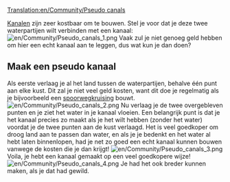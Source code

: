 [[Translation:en/Community/Pseudo canals]]

[[nl/Manual/Havens|Kanalen]] zijn zeer kostbaar om te bouwen. Stel je voor dat je deze twee waterpartijen wilt verbinden met een kanaal:
[[File:en/Community/Pseudo canals 1.png|center]]
Vaak zul je niet genoeg geld hebben om hier een echt kanaal aan te leggen, dus wat kun je dan doen?

==Maak een pseudo kanaal==
Als eerste verlaag je al het land tussen de waterpartijen, behalve één punt aan elke kust. Dit zal je niet veel geld kosten, want dit doe je regelmatig als je bijvoorbeeld een [[en/Community/Junctionary/Links|spoorwegkruising]] bouwt.
[[File:en/Community/Pseudo canals 2.png|center]]
Nu verlaag je de twee overgebleven punten en je ziet het water in je kanaal vloeien. Een belangrijk punt is dat je het kanaal precies zo maakt als je het wilt hebben (zonder het water) voordat je de twee punten aan de kust verlaagd. Het is veel goedkoper om droog land aan te passen dan water, en als je je bedenkt en het water al hebt laten binnenlopen, had je net zo goed een echt kanaal kunnen bouwen vanwege de kosten die je dan krijgt!
[[File:en/Community/Pseudo canals 3.png|center]]
Voila, je hebt een kanaal gemaakt op een veel goedkopere wijze!
[[File:en/Community/Pseudo canals 4.png|center]]
Je had het ook breder kunnen maken, als je dat had gewild.